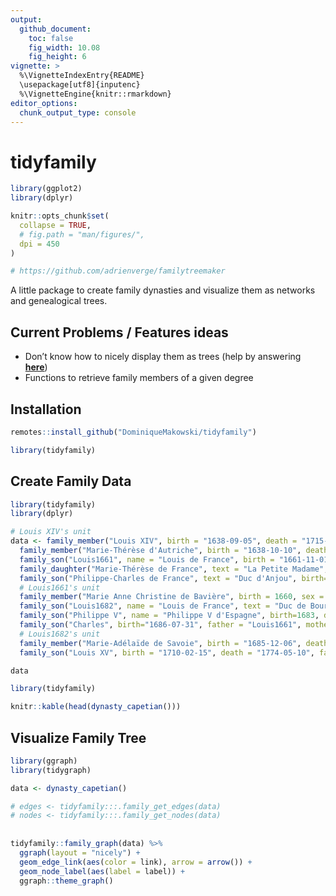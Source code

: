 ```yaml
---
output: 
  github_document:
    toc: false
    fig_width: 10.08
    fig_height: 6
vignette: >
  %\VignetteIndexEntry{README}
  \usepackage[utf8]{inputenc}
  %\VignetteEngine{knitr::rmarkdown}
editor_options: 
  chunk_output_type: console
---
```


# tidyfamily

```r
library(ggplot2)
library(dplyr)

knitr::opts_chunk$set(
  collapse = TRUE,
  # fig.path = "man/figures/",
  dpi = 450
)

# https://github.com/adrienverge/familytreemaker
```


A little package to create family dynasties and visualize them as networks and genealogical trees.


## Current Problems / Features ideas

- Don't know how to nicely display them as trees  (help by answering [**here**](https://stackoverflow.com/questions/67102965/organize-graph-nodes-vertically-according-to-a-y-value-in-r-ggraph))
- Functions to retrieve family members of a given degree

## Installation

```r
remotes::install_github("DominiqueMakowski/tidyfamily")

library(tidyfamily)
```

## Create Family Data

```r
library(tidyfamily)
library(dplyr)

# Louis XIV's unit
data <- family_member("Louis XIV", birth = "1638-09-05", death = "1715-09-01", sex = "Male") %>% 
  family_member("Marie-Thérèse d'Autriche", birth = "1638-10-10", death = "1683-07-30", sex = "Female") %>% 
  family_son("Louis1661", name = "Louis de France", birth = "1661-11-01", death = "1711-04-14", father = "Louis XIV", mother = "Marie-Thérèse d'Autriche") %>% 
  family_daughter("Marie-Thérèse de France", text = "La Petite Madame", birth = 1667, death = 1672, father = "Louis XIV", mother = "Marie-Thérèse d'Autriche") %>% 
  family_son("Philippe-Charles de France", text = "Duc d'Anjou", birth="1668-08-05", death = "1671-07-10", father = "Louis XIV", mother = "Marie-Thérèse d'Autriche") %>% 
  # Louis1661's unit
  family_member("Marie Anne Christine de Bavière", birth = 1660, sex = "Female") %>% 
  family_son("Louis1682", name = "Louis de France", text = "Duc de Bourgogne", birth=1682, death = 1712, father = "Louis1661", mother = "Marie Anne Christine de Bavière") %>% 
  family_son("Philippe V", name = "Philippe V d'Espagne", birth=1683, death = 1746, father = "Louis1661", mother = "Marie Anne Christine de Bavière") %>% 
  family_son("Charles", birth="1686-07-31", father = "Louis1661", mother = "Marie Anne Christine de Bavière") %>% 
  # Louis1682's unit
  family_member("Marie-Adélaïde de Savoie", birth = "1685-12-06", death = "1712-02-12", sex = "Female") %>% 
  family_son("Louis XV", birth = "1710-02-15", death = "1774-05-10", father = "Louis1682", mother = "Marie-Adélaïde de Savoie")

data
```
```r
library(tidyfamily)

knitr::kable(head(dynasty_capetian()))
```

## Visualize Family Tree

```r
library(ggraph)
library(tidygraph)

data <- dynasty_capetian()

# edges <- tidyfamily:::.family_get_edges(data)
# nodes <- tidyfamily:::.family_get_nodes(data)
  
  
tidyfamily::family_graph(data) %>%
  ggraph(layout = "nicely") +
  geom_edge_link(aes(color = link), arrow = arrow()) +
  geom_node_label(aes(label = label)) +
  ggraph::theme_graph()
```




